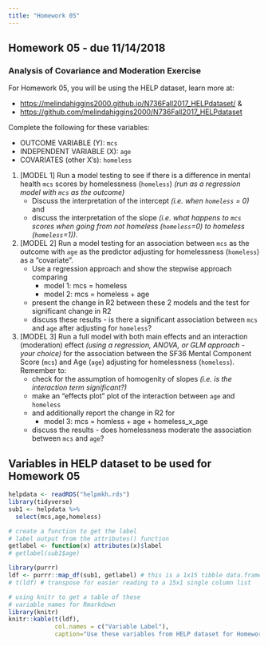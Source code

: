 ```yaml
---
title: "Homework 05"
---
```


## Homework 05 - due 11/14/2018

### Analysis of Covariance and Moderation Exercise

For Homework 05, you will be using the HELP dataset, learn more at:

* [https://melindahiggins2000.github.io/N736Fall2017_HELPdataset/](https://melindahiggins2000.github.io/N736Fall2017_HELPdataset/) &
* [https://github.com/melindahiggins2000/N736Fall2017_HELPdataset](https://github.com/melindahiggins2000/N736Fall2017_HELPdataset)

Complete the following for these variables:

* OUTCOME VARIABLE (Y): `mcs`
* INDEPENDENT VARIABLE (X): `age`
* COVARIATES (other X's): `homeless`

1. [MODEL 1] Run a model testing to see if there is a difference in mental health `mcs` scores by homelessness (`homeless`) _(run as a regression model with `mcs` as the outcome)_ 
    * Discuss the interpretation of the intercept _(i.e. when `homeless` = 0)_ and 
    * discuss the interpretation of the slope _(i.e. what happens to `mcs` scores when going from not homeless (`homeless`=0) to homeless (`homeless`=1))_.
    
2. [MODEL 2] Run a model testing for an association between `mcs` as the outcome with `age` as the predictor adjusting for homelessness (`homeless`) as a "covariate". 
    * Use a regression approach and show the stepwise approach comparing 
        - model 1: mcs = homeless
        - model 2: mcs = homeless + age
    * present the change in R2 between these 2 models and the test for significant change in R2
    * discuss these results - is there a significant association between `mcs` and `age` after adjusting for `homeless`?
    
3. [MODEL 3] Run a full model with both main effects and an interaction (moderation) effect _(using a regression, ANOVA, or GLM approach - your choice)_ for the association between the SF36 Mental Component Score (`mcs`) and Age (`age`) adjusting for homelessness (`homeless`). Remember to:
    * check for the assumption of homogenity of slopes _(i.e. is the interaction term significant?)_
    * make an "effects plot" plot of the interaction between `age` and `homeless` 
    * and additionally report the change in R2 for
        - model 3: mcs = homless + age + homeless_x_age
    * discuss the results - does homelessness moderate the association between `mcs` and `age`?
    
## Variables in HELP dataset to be used for Homework 05

```r
helpdata <- readRDS("helpmkh.rds")
library(tidyverse)
sub1 <- helpdata %>%
  select(mcs,age,homeless)

# create a function to get the label
# label output from the attributes() function
getlabel <- function(x) attributes(x)$label
# getlabel(sub1$age)

library(purrr)
ldf <- purrr::map_df(sub1, getlabel) # this is a 1x15 tibble data.frame
# t(ldf) # transpose for easier reading to a 15x1 single column list

# using knitr to get a table of these
# variable names for Rmarkdown
library(knitr)
knitr::kable(t(ldf),
             col.names = c("Variable Label"),
             caption="Use these variables from HELP dataset for Homework 05")

```
